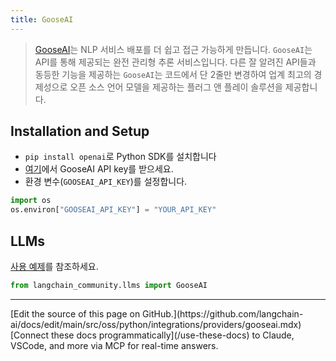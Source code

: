 ```yaml
---
title: GooseAI
---
```


>[GooseAI](https://goose.ai)는 NLP 서비스 배포를 더 쉽고 접근 가능하게 만듭니다.
> `GooseAI`는 API를 통해 제공되는 완전 관리형 추론 서비스입니다.
> 다른 잘 알려진 API들과 동등한 기능을 제공하는 `GooseAI`는 코드에서 단 2줄만 변경하여
> 업계 최고의 경제성으로 오픈 소스 언어 모델을 제공하는 플러그 앤 플레이 솔루션을 제공합니다.

## Installation and Setup

- `pip install openai`로 Python SDK를 설치합니다
- [여기](https://goose.ai/)에서 GooseAI API key를 받으세요.
- 환경 변수(`GOOSEAI_API_KEY`)를 설정합니다.

```python
import os
os.environ["GOOSEAI_API_KEY"] = "YOUR_API_KEY"
```


## LLMs

[사용 예제](/oss/python/integrations/llms/gooseai)를 참조하세요.

```python
from langchain_community.llms import GooseAI
```

---

<Callout icon="pen-to-square" iconType="regular">
    [Edit the source of this page on GitHub.](https://github.com/langchain-ai/docs/edit/main/src/oss/python/integrations/providers/gooseai.mdx)
</Callout>
<Tip icon="terminal" iconType="regular">
    [Connect these docs programmatically](/use-these-docs) to Claude, VSCode, and more via MCP for    real-time answers.
</Tip>
